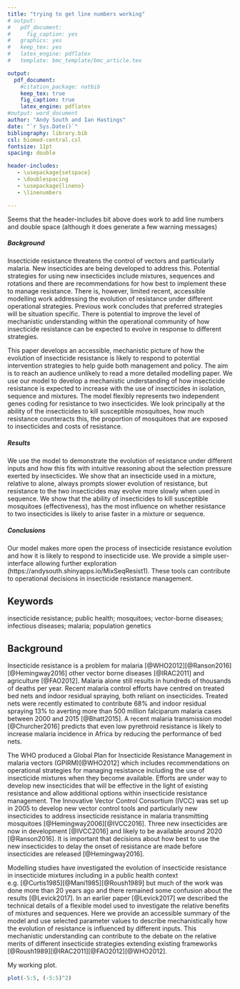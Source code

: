 ```yaml
---
title: "trying to get line numbers working"
# output:
#   pdf_document:
#     fig_caption: yes
#   graphics: yes
#   keep_tex: yes  
#   latex_engine: pdflatex
#   template: bmc_template/bmc_article.tex

output: 
  pdf_document:
    #citation_package: natbib
    keep_tex: true
    fig_caption: true
    latex_engine: pdflatex
#output: word_document
author: "Andy South and Ian Hastings"
date: "`r Sys.Date()`"
bibliography: library.bib
csl: biomed-central.csl
fontsize: 11pt
spacing: double

header-includes:
   - \usepackage{setspace}
   - \doublespacing
   - \usepackage{lineno}
   - \linenumbers

---
```


Seems that the header-includes bit above does work to add line numbers and double space (although it does generate a few warning messages)


##### Background
Insecticide resistance threatens the control of vectors and particularly malaria. New insecticides are being developed to address this. Potential strategies for using new insecticides include mixtures, sequences and rotations and there are recommendations for how best to implement these to manage resistance. There is, however, limited recent, accessible modelling work addressing the evolution of resistance under different operational strategies. Previous work concludes that preferred strategies will be situation specific. There is potential to improve the level of mechanistic understanding within the operational community of how insecticide resistance can be expected to evolve in response to different strategies. 

This paper develops an accessible, mechanistic picture of how the evolution of insecticide resistance is likely to respond to potential intervention strategies to help guide both management and policy. The aim is to reach an audience unlikely to read a more detailed modelling paper. We use our model to develop a mechanistic understanding of how insecticide resistance is expected to increase with the use of insecticides in isolation, sequence and mixtures. The model flexibly represents two independent genes coding for resistance to two insecticides. We look principally at the ability of the insecticides to kill susceptible mosquitoes, how much resistance counteracts this, the proportion of mosquitoes that are exposed to insecticides and costs of resistance.  

##### Results
We use the model to demonstrate the evolution of resistance under different inputs and how this fits with intuitive reasoning about the selection pressure exerted by insecticides. We show that an insecticide used in a mixture, relative to alone, always prompts slower evolution of resistance, but resistance to the two insecticides may evolve more slowly when used in sequence. We show that the ability of insecticides to kill susceptible mosquitoes (effectiveness), has the most influence on whether resistance to two insecticides is likely to arise faster in a mixture or sequence.

##### Conclusions
Our model makes more open the process of insecticide resistance evolution and how it is likely to respond to insecticide use. We provide a simple user-interface allowing further exploration (https://andysouth.shinyapps.io/MixSeqResist1). These tools can contribute to operational decisions in insecticide resistance management.




## Keywords
insecticide resistance; public health; mosquitoes; vector-borne diseases; infectious diseases; malaria; population genetics


## Background

Insecticide resistance is a problem for malaria [@WHO2012][@Ranson2016][@Hemingway2016] other vector borne diseases [@IRAC2011] and agriculture [@FAO2012]. Malaria alone still results in hundreds of thousands of deaths per year. Recent malaria control efforts have centred on treated bed nets and indoor residual spraying, both reliant on insecticides. Treated nets were recently estimated to contribute 68% and indoor residual spraying 13% to averting more than 500 million falciparum malaria cases between 2000 and 2015 [@Bhatt2015]. A recent malaria transmission model [@Churcher2016] predicts that even low pyrethroid resistance is likely to increase malaria incidence in Africa by reducing the performance of bed nets.

The WHO produced a Global Plan for Insecticide Resistance Management in malaria vectors (GPIRM)[@WHO2012] which includes recommendations on operational strategies for managing resistance including the use of insecticide mixtures when they become available.  Efforts are under way to develop new insecticides that will be effective in the light of existing resistance and allow additional options within insecticide resistance management. The Innovative Vector Control Consortium (IVCC) was set up in 2005 to develop new vector control tools and particularly new insecticides to address insecticide resistance in malaria transmitting mosquitoes [@Hemingway2006][@IVCC2016]. Three new insecticides are now in development [@IVCC2016] and likely to be available around 2020 [@Ranson2016]. It is important that decisions about how best to use the new insecticides to delay the onset of resistance are made before insecticides are released [@Hemingway2016]. 

Modelling studies have investigated the evolution of insecticide resistance in insecticide mixtures including in a public health context e.g. [@Curtis1985][@Mani1985][@Roush1989] but much of the work was done more than 20 years ago and there remained some confusion about the results [@Levick2017]. In an earlier paper [@Levick2017] we described the technical details of a flexible model used to investigate the relative benefits of mixtures and sequences. Here we provide an accessible summary of the model and use selected parameter values to describe mechanistically how the evolution of resistance is influenced by different inputs. This mechanistic understanding can contribute to the debate on the relative merits of different insecticide strategies extending existing frameworks [@Roush1989][@IRAC2011][@FAO2012][@WHO2012]. 
  
My working plot.

```r
plot(-5:5, (-5:5)^2)
```




